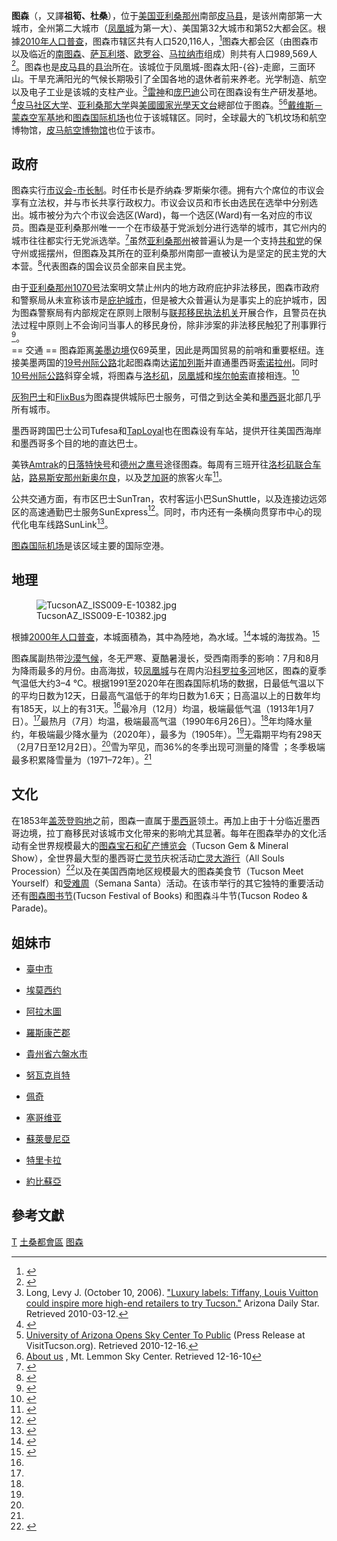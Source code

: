 {{noteTA
|T= zh-cn:图森 (亚利桑那州); zh-tw:土桑 (亞利桑那州);
|G1=地名
|1= zh-cn:图森; zh-tw:土桑;
}}
{{Infobox settlement
|name                = 图森
|native_name = Tucson
|settlement_type     = [[城市|城市]]
|nickname            = 舊普韋布洛，光谷<br>The Old Pueblo, Optics Valley
|image_skyline       = TucsonDerivative.png
|imagesize           =
|image_caption = 從左上角至右下角：图森市中心的天際線，皮馬縣法院，亞利桑那大學，薩瓜羅國家公園，聖奧古斯丁大教堂，聖卡塔利娜山
|image_seal          =
|seal_size           = 82px
|image_map   = Pima County Arizona Incorporated and Unincorporated areas Tucson Highlighted 0477000.svg
|mapsize     =
|map_caption = 图森在皮馬縣的位置以及皮馬縣在亚利桑那州的位置

|pushpin_map         = USA
|pushpin_map_caption = 在美國的位置

|subdivision_type         = [[世界地理索引|國家]]
|subdivision_name         = [[美國|美國]]
|subdivision_type1        = [[美國州份|州]]
|subdivision_name1        = [[亚利桑那州|亚利桑那州]]
|subdivision_type2        = [[縣_(美國)|縣]]
|subdivision_name2   = [[皮馬縣_(亞利桑那州)|皮馬縣]]
|government_type     = 議會管理制
|leader_title        = [[市長|市長]]
|leader_name         = 喬納森·羅斯柴爾德
|established_date    =
|area_total_km2      = 588.0
|area_total_sq_mi    = 227.0
|area_land_km2       = 587.2
|area_land_sq_mi     = 226.7
|area_water_km2      = 0.8
|area_water_sq_mi    = 0.3
|elevation_ft        = 2389
|elevation_m         = 728
|population_as_of    = 2011年
|population_total    = 525,796
|population_rank = 全國第33位
|population_urban    = 843,168（第52位）
|population_metro    = 989,569（第52位）
|population_density_km2 = 
|population_density_sq_mi =2319
|population_blank1_title = 居民稱謂
|population_blank1 = Tucsonan
|timezone = [[北美山區時區|北美山區時區]]
|utc_offset          = -7
|timezone_DST        = 無
|utc_offset_DST      = -7
|postal_code_type    = [[美國郵政編碼|ZIP代碼]]
|postal_code         = 85701－85775
|area_code           = 520

|coordinates =
|website             = [http://www.tucsonaz.gov/ www.tucsonaz.gov]
|blank_name          = [[聯邦信息處理標準|FIPS代碼]]
|blank_info          = 04-77000
|blank1_name         = GNIS ID
|blank1_info         = 43534<ref>{{cite web |url={{gnis3|0043534}} |title=Tucson – Populated Place |work=[[Geographic_Names_Information_System|Geographic Names Information System]] |publisher=[[United_States_Geological_Survey|USGS]] |accessdate=2008-05-11}}</ref>
|footnotes           = <sup>1</sup> 市區為2010年普查
}}
{{各地中文名
 | 名詞 = 图森 <!-- 相關名詞，填一個即可，將隨條目語言變種進行字詞轉換 -->
 | 圖像 = <!-- 圖檔名稱（省略File:字頭） -->
 | 說明 = <!-- 圖檔說明，將隨條目語言變種進行字詞轉換 -->
 | 大陸 = 图森
 | 臺灣 = 土桑<!-- 若不填寫香港一項，則標籤顯示為港臺 -->
 | 香港 = <!-- 若不填寫澳門一項，則標籤顯示為港澳 -->
 | 澳門 = 
 | 新加坡= <!-- 若不填寫大馬一項，則標籤顯示為新馬 -->
 | 大馬 = 
 | 何地 = 美国<!-- 其他地區 -->
 | 其他 = 杜桑<!-- 其他用語，將隨條目語言變種進行字詞轉換 -->
 | 何地2 = 旧译<!-- 其他地區2 -->
 | 其他2 = <!-- 其他用語2，將隨條目語言變種進行字詞轉換 -->
 | navbar= <!-- 填任意字符以顯示navbar -->
}}
'''图森'''（{{lang-en|Tucson}}，又譯'''祖筍、杜桑'''），位于[[美国|美国]][[亚利桑那州|亚利桑那州]]南部[[皮马县_(亚利桑那州)|皮马县]]，是该州南部第一大城市，全州第二大城市（[[凤凰城|凤凰城]]为第一大）、美国第32大城市和第52大都会区。根據[[美國2010年人口普查|2010年人口普查]]，图森市辖区共有人口520,116人，<ref>{{cite web |url=http://factfinder2.census.gov/faces/tableservices/jsf/pages/productview.xhtml?pid=DEC_10_PL_GCTPL2.ST13&prodType=table |title=Fact Finder |publisher=U.S. Census |date= |accessdate=2012-01-22 |deadurl=yes |archiveurl=https://web.archive.org/web/20110721034521/http://factfinder2.census.gov/faces/tableservices/jsf/pages/productview.xhtml?pid=DEC_10_PL_GCTPL2.ST13&prodType=table |archivedate=2011-07-21 }}</ref>图森大都会区（由图森市以及临近的[[南图森_(亚利桑那州)|南图森]]、[[萨瓦里塔_(亚利桑那州)|萨瓦利塔]]、[[奥罗谷_(亚利桑那州)|欧罗谷]]、[[马拉纳_(亚利桑那州)|马拉纳市]]组成）則共有人口989,569人<ref>{{Cite web |url=http://www.census.gov/popest/data/metro/totals/2011/tables/CBSA-EST2011-01.csv |title=metro population totals |access-date=2013-07-29 |archive-url=https://www.webcitation.org/6Ha4wctoK?url=http://www.census.gov/popest/data/metro/totals/2011/tables/CBSA-EST2011-01.csv |archive-date=2013-06-23 |dead-url=yes }}</ref>。图森也是[[皮马县|皮马县]]的[[县治|县治]]所在。{{GR|6}}该城位于凤凰城-图森太阳-{谷}-走廊，三面环山。干旱充满阳光的气候长期吸引了全国各地的退休者前来养老。光学制造、航空以及电子工业是该城的支柱产业。<ref>Long, Levy J. (October 10, 2006). [https://web.archive.org/web/20080528024424/http://www.azstarnet.com/sn/85704/150067 "Luxury labels: Tiffany, Louis Vuitton could inspire more high-end retailers to try Tucson."] Arizona Daily Star. Retrieved 2010-03-12.</ref>[[雷神公司|雷神]]和[[庞巴迪|庞巴迪]]公司在图森设有生产研发基地。<ref>{{Cite news|url=https://www.insidetucsonbusiness.com/news/tucson-s-largest-employers/article_84bac4f2-525c-11e5-a946-c7bcc58bb756.html|title=Tucson’s largest employers|last=Business|first=David Rupkalvis,  Inside Tucson|newspaper=Inside Tucson Business|accessdate=2018-11-02|language=en}}</ref>[[皮马社区大学|皮马社区大学]]、[[亚利桑那大学|亚利桑那大学]]與[[美國國家光學天文台|美國國家光學天文台]]總部位于图森。<ref>[http://www.visittucson.org/articles/index.cfm?action=View&ArticleID=355&contentid=24 University of Arizona Opens Sky Center To Public] {{Wayback|url=http://www.visittucson.org/articles/index.cfm?action=View&ArticleID=355&contentid=24 |date=20110722144643 }} (Press Release at VisitTucson.org). Retrieved 2010-12-16.</ref><ref>[http://skycenter.arizona.edu/about About us] {{Wayback|url=http://skycenter.arizona.edu/about |date=20101125152215 }}, Mt. Lemmon Sky Center. Retrieved 12-16-10</ref>[[戴维斯－蒙森空军基地|戴维斯－蒙森空军基地]]和[[图森国际机场|图森国际机场]]也位于该城辖区。同时，全球最大的飞机坟场和航空博物馆，[[皮马航空博物馆|皮马航空博物馆]]也位于该市。

== 政府 ==
图森实行[[市长-议会制政府|市议会-市长制]]。时任市长是乔纳森·罗斯柴尔德。拥有六个席位的市议会享有立法权，并与市长共享行政权力。市议会议员和市长由选民在选举中分别选出。城市被分为六个市议会选区(Ward)，每一个选区(Ward)有一名对应的市议员。图森是亚利桑那州唯一一个在市级基于党派划分进行选举的城市，其它州内的城市往往都实行无党派选举。<ref>{{Cite web|title=Mayor & Council and City Manager|url=https://www.tucsonaz.gov/city-government|work=www.tucsonaz.gov|date=2014-05-20|accessdate=2019-04-28|language=en|archive-url=https://web.archive.org/web/20190428013630/https://www.tucsonaz.gov/city-government|archive-date=2019-04-28|dead-url=no}}</ref>虽然[[亞利桑那州|亚利桑那州]]被普遍认为是一个支持[[共和黨_(美國)|共和党]]的保守州或摇摆州，但图森及其所在的亚利桑那州南部一直被认为是坚定的民主党的大本营。<ref>{{Cite web|title=These are America's most conservative cities|url=https://www.usatoday.com/story/news/nation/2014/08/05/mesa-arizona-most-conservative-big-city/13641061/|work=USA TODAY|accessdate=2019-04-28|language=en|archive-url=https://web.archive.org/web/20190428013623/https://www.usatoday.com/story/news/nation/2014/08/05/mesa-arizona-most-conservative-big-city/13641061/|archive-date=2019-04-28|dead-url=no}}</ref>代表图森的国会议员全部来自民主党。

由于[[亚利桑那州1070号|亚利桑那州1070号]]法案明文禁止州内的地方政府庇护非法移民，图森市政府和警察局从未宣称该市是[[庇护城市|庇护城市]]，但是被大众普遍认为是事实上的庇护城市，因为图森警察局有内部规定在原则上限制与[[美国移民及海关执法局|联邦移民执法机关]]开展合作，且警员在执法过程中原则上不会询问当事人的移民身份，除非涉案的非法移民触犯了刑事罪行<ref>{{Cite web|url=https://www.tucsonaz.gov/files/police/general-orders/2300IMMIGRATION.pdf|title=Tucson Police Department General Order 2300 Immigration|accessdate=2019-04-27|author=Tucson Police Department|date=|publisher=|archive-url=https://web.archive.org/web/20190428013714/https://www.tucsonaz.gov/files/police/general-orders/2300IMMIGRATION.pdf|archive-date=2019-04-28|dead-url=no}}</ref>。
<br />
== 交通 ==
图森距离[[美墨邊界|美墨边境]]仅69英里，因此是两国贸易的前哨和重要枢纽。连接美墨两国的[[19號州際公路|19号州际公路]]北起图森南达[[诺加利斯_(亚利桑那州)|诺加列斯]]并直通墨西哥[[索諾拉州|索诺拉州]]。同时[[10號州際公路|10号州际公路]]斜穿全城，将图森与[[洛杉矶|洛杉矶]]，[[鳳凰城_(亞利桑那州)|凤凰城]]和[[艾爾帕索_(德克薩斯州)|埃尔帕索]]直接相连。<ref name="TDOT-1Oct2009">{{cite press release |title = Federal Transit Administration Gives Approval to the Tucson Modern Streetcar Project |publisher = Tucson Department of Transportation |date = October 1, 2009 |url = http://dot.tucsonaz.gov/news/details.cfm?id=604 |accessdate = 2010-03-12 |archive-url = https://web.archive.org/web/20100527213837/http://dot.tucsonaz.gov/news/details.cfm?id=604 |archive-date = 2010-05-27 |dead-url = yes }}</ref>

[[灰狗巴士|灰狗巴士]]和[[FlixBus|FlixBus]]为图森提供城际巴士服务，可借之到达全美和[[墨西哥|墨西哥]]北部几乎所有城市。

墨西哥跨国巴士公司Tufesa和[http://taproyal.com TapLoyal]{{Wayback|url=http://taproyal.com/ |date=20200930142653 }}也在图森设有车站，提供开往美国西海岸和墨西哥多个目的地的直达巴士。

美铁[[美鐵|Amtrak]]的[[日落特快|日落特快号]]和[[德州之鷹號列車|德州之鹰号]]途径图森。每周有三班开往[[聯合車站_(洛杉磯)|洛杉矶联合车站]]，[[路易斯安那州|路易斯安那州]][[新奥尔良|新奥尔良]]，以及[[芝加哥|芝加哥]]的旅客火车<ref>{{Cite journal|title=Tucson, Arizona|url=https://en.wikipedia.org/w/index.php?title=Tucson,_Arizona&oldid=865257479|date=2018-10-22|journal=Wikipedia|language=en}}</ref>。

公共交通方面，有市区巴士SunTran，农村客运小巴SunShuttle，以及连接边远郊区的高速通勤巴士服务SunExpress<ref>{{Cite web|url=http://suntran.com/|title=Welcome to Sun Tran - Tucson, Arizona|accessdate=2018-11-02|work=suntran.com|archive-url=https://web.archive.org/web/20181221005357/https://suntran.com/|archive-date=2018-12-21|dead-url=no}}</ref>。同时，市内还有一条横向贯穿市中心的现代化电车线路SunLink<ref>{{Cite web|url=http://www.sunlinkstreetcar.com|title=Sun Link - The Tucson Streetcar|accessdate=2018-11-02|work=www.sunlinkstreetcar.com|language=en|archive-url=https://web.archive.org/web/20181030034348/http://sunlinkstreetcar.com/|archive-date=2018-10-30|dead-url=no}}</ref>。

[[图森国际机场|图森国际机场]]是该区域主要的国际空港。

==地理==
[[File:TucsonAZ_ISS009-E-10382.jpg|thumb]]

根據[[美國2000年人口普查|2000年人口普查]]，本城面積為{{convert|227.0|sqmi|sqkm|2}}，其中{{convert|226.7|sqmi|sqkm|2}}為陸地，{{convert|0.3|sqmi|sqkm|2}}為水域。<ref name ="Gazetteer files">{{cite web|title=US Gazetteer files 2010|url=http://www.census.gov/geo/www/gazetteer/files/Gaz_places_national.txt|publisher=[[United_States_Census_Bureau|United States Census Bureau]]|accessdate=2013-01-25|archive-url=https://www.webcitation.org/699nOulzi?url=http://www.census.gov/geo/www/gazetteer/files/Gaz_places_national.txt|archive-date=2012-07-14|dead-url=yes}}</ref>本城的海拔為{{convert|2643|ft|0|abbr=on}}。<ref>{{cite web |url=http://www.airnav.com/airport/TUS |title=KTUS Tucson International Airport Tucson, Arizona, USA |publisher=Airnav.com |date= |accessdate=2012-01-22 |archive-url=https://web.archive.org/web/20170717041739/http://airnav.com/airport/TUS |archive-date=2017-07-17 |dead-url=no }}</ref>

图森属副热带[[沙漠气候|沙漠气候]]，冬无严寒、夏酷暑漫长，受西南雨季的影响：7月和8月为降雨最多的月份。由高海拔，较[[鳳凰城_(亞利桑那州)|凤凰城]]与在周内沿[[科罗拉多河|科罗拉多河]]地区，图森的夏季气温低大约3–4 ℃。根据1991至2020年在图森国际机场的数据，日最低气温{{convert|0|C}}以下的平均日数为12天，日最高气温低于{{convert|10|C}}的年均日数为1.6天；日高温{{convert|30|C}}以上的日数年均有185天，{{convert|40|C}}以上的有31天。<ref name = "NWS Tucson, AZ"/>最冷月（12月）均温{{convert|53.0|F|1|disp=flip}}，极端最低气温{{convert|6|F|0|disp=flip}}（1913年1月7日）。<ref name = "NWS Tucson, AZ"/>最热月（7月）均温{{convert|88.2|F|1|disp=flip}}，极端最高气温{{convert|117|F|0|disp=flip}}（1990年6月26日）。<ref name = "NWS Tucson, AZ"/>年均降水量约{{convert|10.61|in|mm|disp=flip}}，年极端最少降水量为{{convert|4.17|in|mm|disp=flip}}（2020年），最多为{{convert|24.17|in|mm|disp=flip}}（1905年）。<ref name = "NWS Tucson, AZ"/>无霜期平均有298天（2月7日至12月2日）。<ref name = "NWS Tucson, AZ"/>雪为罕见，而36%的冬季出现可测量的降雪<!--1893至2013年当中41个冬季，不包括7个数据不足的冬季-->；冬季极端最多积累降雪量为{{convert|6.8|in|cm|disp=flip}}（1971–72年）。<ref name = "NWS Tucson, AZ"/>

{{Weather box|width=auto
|location = 亚利桑那州{{link-en|图森国际机场|Tucson International Airport}}（1991–2020年正常值，1894年至今极端数据）
|collapsed = Y |single line = Y |metric first = Y
| Jan high F = 66.5
| Feb high F = 69.2
| Mar high F = 75.8
| Apr high F = 82.9
| May high F = 91.8
| Jun high F =101.2
| Jul high F =100.2
| Aug high F = 98.6
| Sep high F = 95.1
| Oct high F = 86.3
| Nov high F = 75.1
| Dec high F = 65.5
|year high F = 84.0
| Jan low F = 40.8
| Feb low F = 43.2
| Mar low F = 48.0
| Apr low F = 53.3
| May low F = 61.8
| Jun low F = 71.1
| Jul low F = 76.3
| Aug low F = 75.2
| Sep low F = 70.4
| Oct low F = 59.0
| Nov low F = 47.9
| Dec low F = 40.5
|year low F = 57.3
<!--
“1. Location »”里选本站
“2. Product »”里选“Monthly summarized data”
“3. Options »”第一选项“Year range：”里填1991-2020，再选“Max temp”或者“Min temp”的默认后，再将结果贴入表格
-->
| Jan avg record high F = 79.1
| Feb avg record high F = 82.5
| Mar avg record high F = 88.7
| Apr avg record high F = 95.4
| May avg record high F =102.8
| Jun avg record high F =109.2
| Jul avg record high F =109.0
| Aug avg record high F =107.0
| Sep avg record high F =103.5
| Oct avg record high F = 97.9
| Nov avg record high F = 87.6
| Dec avg record high F = 78.9
|year avg record high F =110.7
| Jan avg record low F = 28.5
| Feb avg record low F = 31.6
| Mar avg record low F = 35.6
| Apr avg record low F = 41.1
| May avg record low F = 50.3
| Jun avg record low F = 60.3
| Jul avg record low F = 67.8
| Aug avg record low F = 68.3
| Sep avg record low F = 60.8
| Oct avg record low F = 44.9
| Nov avg record low F = 32.9
| Dec avg record low F = 27.8
|year avg record low F = 25.6
|Jan record high F =  88
|Feb record high F =  92
|Mar record high F =  99
|Apr record high F = 104
|May record high F = 111
|Jun record high F = 117
|Jul record high F = 114
|Aug record high F = 112
|Sep record high F = 110
|Oct record high F = 103
|Nov record high F =  94
|Dec record high F =  85

|Jan record low F =  6
|Feb record low F = 17
|Mar record low F = 20
|Apr record low F = 27
|May record low F = 32
|Jun record low F = 43
|Jul record low F = 49
|Aug record low F = 55
|Sep record low F = 43
|Oct record low F = 26
|Nov record low F = 19
|Dec record low F = 10
|precipitation colour = green
| Jan precipitation inch = 0.84
| Feb precipitation inch = 0.84
| Mar precipitation inch = 0.56
| Apr precipitation inch = 0.24
| May precipitation inch = 0.20
| Jun precipitation inch = 0.23
| Jul precipitation inch = 2.21
| Aug precipitation inch = 1.98
| Sep precipitation inch = 1.32
| Oct precipitation inch = 0.67
| Nov precipitation inch = 0.56
| Dec precipitation inch = 0.96
|year precipitation inch =10.61
|unit precipitation days = 0.01 in
| Jul snow inch = 0.0
| Aug snow inch = 0.0
| Sep snow inch = 0.0
| Oct snow inch = 0.0
| Nov snow inch = 0.0
| Dec snow inch = 0.0
| Jan snow inch = 0.0
| Feb snow inch = 0.1
| Mar snow inch = 0.0
| Apr snow inch = 0.0
| May snow inch = 0.0
| Jun snow inch = 0.0
|year snow inch =
|unit snow days = 0.1 in
|Jan precipitation days = 4.2
|Feb precipitation days = 4.0
|Mar precipitation days = 3.1
|Apr precipitation days = 1.6
|May precipitation days = 1.4
|Jun precipitation days = 1.6
|Jul precipitation days = 8.8
|Aug precipitation days = 8.5
|Sep precipitation days = 4.4
|Oct precipitation days = 2.9
|Nov precipitation days = 2.5
|Dec precipitation days = 4.4
|year precipitation days=
|Jan snow days = 0.1
|Feb snow days = 0.1
|Mar snow days = 0.0
|Apr snow days = 0.0
|May snow days = 0.0
|Jun snow days = 0.0
|Jul snow days = 0.0
|Aug snow days = 0.0
|Sep snow days = 0.0
|Oct snow days = 0.0
|Nov snow days = 0.0
|Dec snow days = 0.0
|year snow days=
|Jan sun = 259.9 |Jan percentsun = 81
|Feb sun = 258.2 |Feb percentsun = 84
|Mar sun = 320.7 |Mar percentsun = 86
|Apr sun = 357.2 |Apr percentsun = 92
|May sun = 400.8 |May percentsun = 94
|Jun sun = 396.9 |Jun percentsun = 93
|Jul sun = 342.7 |Jul percentsun = 79
|Aug sun = 335.6 |Aug percentsun = 81
|Sep sun = 316.4 |Sep percentsun = 85
|Oct sun = 307.4 |Oct percentsun = 87
|Nov sun = 264.4 |Nov percentsun = 84
|Dec sun = 245.8 |Dec percentsun = 79
|year percentsun = 86
|Jan humidity = 49
|Feb humidity = 45
|Mar humidity = 39
|Apr humidity = 28
|May humidity = 24
|Jun humidity = 21
|Jul humidity = 40
|Aug humidity = 47
|Sep humidity = 41
|Oct humidity = 39
|Nov humidity = 43
|Dec humidity = 50
|year humidity=
|source 1 = NOAA（1981–2010年相对湿度；1961–1990年日照）<ref name = "NWS Tucson, AZ">{{cite web |url = https://www.weather.gov/wrh/climate?wfo=twc |title = NowData - NOAA Online Weather Data |accessdate = 2022-06-12 |dead-url = no |archive-date = 2022-04-29 |archive-url = https://web.archive.org/web/20220429025439/https://www.weather.gov/wrh/Climate?wfo=twc }}</ref><ref name= noaasun >{{cite web | url = ftp://ftp.atdd.noaa.gov/pub/GCOS/WMO-Normals/TABLES/REG_IV/US/GROUP3/72274.TXT | title = WMO Climate Normals for TUCSON/INT'L ARPT AZ 1961–1990 | accessdate = 2014-03-10 | publisher = National Oceanic and Atmospheric Administration}}</ref><ref name="RH">{{cite web |url = https://www1.ncdc.noaa.gov/pub/data/lcd/annual/2018/01201813TUS.pdf |title = Local Climatological Data Annual Summary with Comparative Data for TUCSON, ARIZONA (KTUS) |publisher = National Oceanic and Atmospheric Administration |access-date = 2022-06-12 |page=3}}</ref><br/>
图森国际交换站，1894年9月－1948年10月14日在气象局，1948年10月15日起在图森国际机场。<ref>{{cite web|url=http://threadex.rcc-acis.org/|title=Threaded Extremes|website=threadex.rcc-acis.org|access-date=2014-07-26|archive-url=https://web.archive.org/web/20060519074347/http://threadex.rcc-acis.org/|archive-date=2006-05-19|dead-url=yes}}</ref>
}}

== 文化 ==
在1853年[[蓋茲登購地|盖茨登购地]]之前，图森一直属于[[墨西哥|墨西哥]]领土。再加上由于十分临近墨西哥边境，拉丁裔移民对该城市文化带来的影响尤其显著。每年在图森举办的文化活动有全世界规模最大的[[图森宝石和矿产博览会|图森宝石和矿产博览会]]（Tucson Gem & Mineral Show），全世界最大型的墨西哥[[亡灵节|亡灵节]]庆祝活动[[亡灵大游行|亡灵大游行]]（All Souls Procession）<ref>{{Cite web|url=https://allsoulsprocession.org|title=All Souls Procession Weekend|accessdate=2018-11-02|work=All Souls Procession|language=en-US|archive-url=https://web.archive.org/web/20181203010856/https://allsoulsprocession.org/|archive-date=2018-12-03|dead-url=no}}</ref>以及在美国西南地区规模最大的图森美食节（Tucson Meet Yourself）和[[圣周|受难周]]（Semana Santa）活动。在该市举行的其它独特的重要活动还有[[图森图书节|图森图书节]](Tucson Festival of Books) 和图森斗牛节(Tucson Rodeo & Parade)。

== 姐妹市 ==
* {{ROC}}[[臺中市|臺中市]]
* {{MEX}}[[埃莫西约|埃莫西约]]
* {{flag|Kazakhstan}}[[阿拉木圖|阿拉木圖]]
* {{IRE}}[[羅斯康芒郡|羅斯康芒郡]]
* {{PRC}}[[貴州省|貴州省]][[六盤水市|六盤水市]]
* {{flag|Mauritania}}[[努瓦克肖特|努瓦克肖特]]
* {{flag|Hungary}}[[佩奇|佩奇]]
* {{ESP}}[[塞哥维亚|塞哥维亚]]
* {{flag|Iraq}}[[蘇萊曼尼亞|蘇萊曼尼亞]]
* {{flag|Greece}}[[特里卡拉|特里卡拉]]
* {{BRA}}[[約比蘇亞|約比蘇亞]]

==參考文獻==
{{reflist|2}}

{{Arizona}}
{{美国50大都市}}
{{皮馬縣 (亞利桑那州)}}
{{Authority control}}

[[Category:亚利桑那州城市|T]]
[[Category:土桑都會區|]]
[[Category:图森|]]
